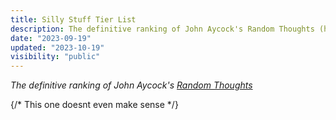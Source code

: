 ```yaml
---
title: Silly Stuff Tier List
description: The definitive ranking of John Aycock's Random Thoughts (http://pages.cpsc.ucalgary.ca/~aycock/).
date: "2023-09-19"
updated: "2023-10-19"
visibility: "public"
---
```


_The definitive ranking of John Aycock's <a className="fancy" href="http://pages.cpsc.ucalgary.ca/~aycock/" target="_blank">Random Thoughts</a>_

<Stars
  n={1}
  quote="The ranged-weapon equivalent to saber-rattling is shake spear."
/>
<Stars n={1} quote="Leatherworking tools are made in an olfactory." />
<Stars n={1} quote="An accent comes from a cloud of body spray." />
<Stars
  n={3}
  quote="For computers, frequent backups are good; for sewers, less so."
/>
<Stars n={2} quote="Sawdust is wood, but sod dust is dirt." />
<Stars n={3} quote="Building a subway is under construction." />
<Stars n={1} quote="A conductor's baton is a band stimulant." />
<Stars n={2} quote="Rabbit in aspic is hare gel." />
<Stars
  n={1}
  quote="How are bacteria different from cafeteria? I can get cheese from either one."
/>
<Stars n={1} quote="Geology essays are edited using rock paper scissors." />
<Stars
  n={1}
  quote="Waltzing around carrying bread products is something done in abundance."
/>
<Stars n={3} quote="Excess sar can be shoveled into a sarcasm." />
<Stars
  n={3}
  quote="A baker showed his love for his girlfriend by painstakingly making her cinnamon rolls shaped like classic automobiles, thus inventing car bun dating."
/>
<Stars n={2} quote="The café was so dirty that they served soil lattes." />
<Stars
  n={3}
  quote="There was an upcoming Shakespeare test in the English class, and a student asked 'What sonnet?'"
/>
<Stars n={1} quote="Ancient writing can just rune your whole day." />
<Stars
  n={1}
  quote="A member of a submarine crew brought aboard a garden gnome; he thought that would give them luck on their arduous trek. But the gnome wouldn't fit anyplace, and everything had to be reorganized on the boat to accommodate it. It was a sub space agnomealy."
/>
<Stars
  n={2}
  quote="The chiropractic college's fall message was not 'Welcome back, students!' but 'Welcome, back students!'"
/>
<Stars n={1} quote="A dog with a wooden leg has a faux paw." />
{/* This one doesnt even make sense */}
<Stars
  n={1}
  quote="The two of them were chosen the day prior to help get potatoes ready before the big dinner. The pre-pared were prepared by the pre-paired."
/>
<Stars
  n={1}
  quote="The sheriff, seeing his posse arriving, said 'my throng is riding up.'"
/>
<Stars
  n={3}
  quote="The life of a tree: one day you're feeling chipper, the next day you're in one."
/>
<Stars n={3} quote="Computer scientists make soup with Boolean cubes." />
<Stars
  n={3}
  quote="For a writer, a typo is disaster: no character ever died gloriously in a hail of mullets."
/>
<Stars
  n={3}
  quote="Their house's electricity suddenly came back on, delivering a kick to the family joules."
/>
<Stars n={2} quote="A quiet rhinoplasty is Dolby nose reduction." />
<Stars
  n={2}
  quote="All the birds in ancient Rome were the same color. Rome was famous for its aqua ducks."
/>
<Stars
  n={2}
  quote="The web page's design was tasteful, as if created by an elite squad of drunken monkeys."
/>
<Stars n={1} quote="Cats right themselves; books don't." />
<Stars n={2} quote="A stiff competitor is a starch-enemy." />
<Stars n={1} quote="Pinocchio was happy; he was a-wood-chipper." />
<Stars
  n={2}
  quote="The accident in his beloved 'green' car was like a punch to the solar Lexus."
/>
<Stars n={1} quote="Purple is when you yank on a cat's tail." />
<Stars n={2} quote="A letter opener is what makes an 'o' into a 'c'." />
<Stars
  n={3}
  quote="Nothing provides instant clarity and reflection like pressing the 'send' key."
/>
<Stars
  n={2}
  quote="Slowly, the farm equipment turned, and its headlight illuminated a small bed. It was a cot in the tractor beam."
/>
<Stars
  n={2}
  quote="Does a program that works with TIFF files have to take arguments?"
/>
<Stars
  n={1}
  quote="No wonder I'm so tired – I'm in the human race! That explains why people keep handing me cups of Gatorade."
/>
<Stars n={1} quote="Old mail in your webmail account is cobwebmail." />
<Stars n={2} quote="Make sure to cross your eyes and dot your 'T's." />
<Stars
  n={2}
  quote="My antisocial networking website is wildly successful: no users yet."
/>
<Stars
  n={3}
  quote="I read a book on approximation algorithms. It had about six chapters."
/>
<Stars
  n={1}
  quote="An expensive, but well-lit, French apartment is both sunny and cher."
/>
<Stars n={1} quote="Children can see up your nostrils at all times." />
<Stars
  n={3}
  quote="Never attempt a shellsort until the turtles have stopped moving."
/>
<Stars
  n={2}
  quote="If you give a man a fish, you'll feed him for a day. Teach a man to fish, and he makes fish sticks and starts dressing all nautical and saying things like - 'Har! Y'ever been to sea?'"
/>
